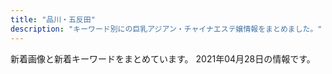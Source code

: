 ```yaml
---
title: "品川・五反田"
description: "キーワード別にの巨乳アジアン・チャイナエステ嬢情報をまとめました。"
---
```


新着画像と新着キーワードをまとめています。
2021年04月28日の情報です。

<DmmAffiliateIns />
<KeywordTable
  shops={
    [
    {
        "station": "JR\u4e94\u53cd\u7530\u99c5",
        "img_links": [
            "http://hanagoromo.work/1.jpg",
            "http://hanagoromo.work/sys.jpg",
            "http://hanagoromo.work/s1.png",
            "http://hanagoromo.work/yuna2.jpg",
            "http://hanagoromo.work/interior1.jpg",
            "http://hanagoromo.work/4.jpg",
            "http://hanagoromo.work/int2.jpg",
            "http://hanagoromo.work/nana1.jpg",
            "http://hanagoromo.work/ta.png",
            "http://hanagoromo.work/sayaka.jpg",
            "http://hanagoromo.work/tina.jpg",
            "http://hanagoromo.work/interior_t.jpg",
            "http://hanagoromo.work/tina2.jpg",
            "http://hanagoromo.work/yumi.jpg",
            "http://hanagoromo.work/mio.jpg",
            "http://hanagoromo.work/b1.jpg",
            "http://hanagoromo.work/3.jpg",
            "http://hanagoromo.work/nana2.jpg",
            "http://hanagoromo.work/miyuki.jpg",
            "http://hanagoromo.work/hitomi2.jpg",
            "http://hanagoromo.work/ai3.jpg",
            "http://hanagoromo.work/6.jpg",
            "http://hanagoromo.work/yuyu.jpg",
            "http://hanagoromo.work/nana.jpg",
            "http://hanagoromo.work/miko.jpg",
            "http://hanagoromo.work/yuki.jpg",
            "http://hanagoromo.work/b3.jpg",
            "http://hanagoromo.work/head.jpg",
            "http://hanagoromo.work/112.jpg",
            "http://hanagoromo.work/yumi1.jpg",
            "http://hanagoromo.work/rina1.jpeg",
            "http://hanagoromo.work/mio1.jpg",
            "http://hanagoromo.work/ai2.jpg",
            "http://hanagoromo.work/eri.jpg",
            "http://hanagoromo.work/staff_t.jpg",
            "http://hanagoromo.work/mens-esthe1.png",
            "http://hanagoromo.work/hitomi.jpg",
            "http://hanagoromo.work/main_top.jpg",
            "http://hanagoromo.work/rina2.jpeg",
            "http://hanagoromo.work/yuna1.jpg",
            "http://hanagoromo.work/rie1.jpg",
            "http://hanagoromo.work/mio2.jpg",
            "http://hanagoromo.work/miyuki1.jpg",
            "http://hanagoromo.work/2.jpg",
            "http://hanagoromo.work/b2.jpg",
            "http://hanagoromo.work/hitomi1.jpg"
        ],
        "keywords": {},
        "name": "\u82b1\u8863",
        "url": "http://hanagoromo.work/"
    },
    {
        "name": "\u7d2b\u306e\u8776",
        "url": "http://p-fly.work/",
        "keywords": {},
        "img_links": [
            "http://p-fly.work/img/sara1.jpg",
            "http://p-fly.work/images/13.jpg",
            "http://p-fly.work/images/b1.jpg",
            "http://p-fly.work/images/head.png",
            "http://p-fly.work/staff/yuyu.jpg",
            "http://p-fly.work/images/7.jpg",
            "http://p-fly.work/images/sys1.jpg",
            "http://p-fly.work/images/interior_t.png",
            "http://p-fly.work/images/sys3.jpg",
            "http://p-fly.work/img/maki1.jpg",
            "http://p-fly.work/staff/mai.jpg",
            "http://p-fly.work/img/yuki1.jpg",
            "http://p-fly.work/images/12.jpg",
            "http://p-fly.work/img/mai1.jpg",
            "http://p-fly.work/images/10.jpg",
            "http://p-fly.work/images/news.jpg",
            "http://p-fly.work/images/staff_t.png",
            "http://p-fly.work/img/koko1.jpg",
            "http://p-fly.work/images/int2.png",
            "http://p-fly.work/images/b2.jpg",
            "http://p-fly.work/images/sys4.png",
            "http://p-fly.work/images/1.jpg",
            "http://p-fly.work/staff/sara.jpg",
            "http://p-fly.work/img/yuyu1.jpg",
            "http://p-fly.work/staff/yuki.jpg",
            "http://p-fly.work/images/mobile.jpg",
            "http://p-fly.work/staff/maki.jpg",
            "http://p-fly.work/images/tr.jpg",
            "http://p-fly.work/staff/koko.jpg",
            "http://p-fly.work/images/ac1.jpg",
            "http://p-fly.work/images/14.jpg",
            "http://p-fly.work/images/sys2.jpg",
            "http://p-fly.work/images/b3.jpg",
            "http://p-fly.work/images/line.png",
            "http://p-fly.work/images/int1.jpg"
        ],
        "station": "JR\u4e94\u53cd\u7530\u99c5\u897f\u53e3"
    },
    {
        "img_links": [
            "http://www.kenkou-house.info/img/s14.jpg",
            "http://www.kenkou-house.info/img/m2.png",
            "http://www.kenkou-house.info/img/Himawari_160_45.png",
            "http://www.kenkou-house.info/img/s13.jpg",
            "http://www.kenkou-house.info/img/s7.jpg",
            "http://www.kenkou-house.info/img/s91.jpg",
            "http://www.kenkou-house.info/img/s11.jpg",
            "http://www.kenkou-house.info/img/Himawari_468_60.png",
            "http://www.kenkou-house.info/img/s4.jpg",
            "http://www.kenkou-house.info/img/m1.png",
            "http://www.kenkou-house.info/img/Himawari_200_40.png",
            "http://www.kenkou-house.info/img/Himawari_88_31.png",
            "http://www.kenkou-house.info/img/m8.png",
            "http://www.kenkou-house.info/img/m5.png",
            "http://www.kenkou-house.info/img/m6.png",
            "http://www.kenkou-house.info/img/s20.jpg",
            "http://www.kenkou-house.info/img/play.png",
            "http://www.kenkou-house.info/img/s21.jpg",
            "http://www.kenkou-house.info/img/bottmo-left.png",
            "http://www.kenkou-house.info/img/s16.jpg",
            "http://www.kenkou-house.info/img/s22.jpg",
            "http://www.kenkou-house.info/img/m7.png",
            "http://www.kenkou-house.info/img/body-.png",
            "http://www.kenkou-house.info/img/s61.jpg",
            "http://www.kenkou-house.info/img/bottmo-ritght.png",
            "http://www.kenkou-house.info/img/door.png",
            "http://www.kenkou-house.info/img/head.png",
            "http://www.kenkou-house.info/img/s1.jpg",
            "http://www.kenkou-house.info/img/m4.png",
            "http://www.kenkou-house.info/img/s15.jpg",
            "http://www.kenkou-house.info/img/s.png",
            "http://www.kenkou-house.info/img/m3.png",
            "http://www.kenkou-house.info/img/s33.jpg",
            "http://www.kenkou-house.info/img/s17.jpg",
            "http://www.kenkou-house.info/img/s12.jpg"
        ],
        "keywords": {
            "C": 8
        },
        "name": "\u3072\u307e\u308f\u308a",
        "url": "http://www.kenkou-house.info/",
        "station": "JR\u4e94\u53cd\u7530\u99c5\u6771\u53e3"
    },
    {
        "url": "http://hi-msg.com/tonpoh/",
        "name": "\u30c8\u30f3\u30dd\u30fc",
        "station": "JR\u4e94\u53cd\u7530\u99c5\u897f\u53e3",
        "keywords": {},
        "img_links": [
            "http://hi-msg.com/tonpoh/images/p-4.jpg",
            "http://hi-msg.com/tonpoh/images/p-10.jpg",
            "http://hi-msg.com/tonpoh/images/p-11.jpg",
            "http://hi-msg.com/tonpoh/images/s9.png",
            "http://hi-msg.com/tonpoh/images/p-1.jpg",
            "http://hi-msg.com/tonpoh/images/fla.png",
            "http://hi-msg.com/tonpoh/images/p-8.jpg",
            "http://hi-msg.com/tonpoh/images/p-14-1.jpg",
            "http://hi-msg.com/tonpoh/images/p-12-1.jpg",
            "http://hi-msg.com/tonpoh/images/s8.png",
            "http://hi-msg.com/tonpoh/images/l.png",
            "http://hi-msg.com/tonpoh/images/s6.png",
            "http://hi-msg.com/tonpoh/images/p-8-1.jpg",
            "http://hi-msg.com/tonpoh/images/botton.png",
            "http://hi-msg.com/tonpoh/images/p-13-1.jpg",
            "http://hi-msg.com/tonpoh/images/line.png",
            "http://hi-msg.com/tonpoh/images/s5.png",
            "http://hi-msg.com/tonpoh/images/p-9.jpg",
            "http://hi-msg.com/tonpoh/images/tit-sys.png",
            "http://hi-msg.com/tonpoh/images/p-7.jpg",
            "http://hi-msg.com/tonpoh/images/no.png",
            "http://hi-msg.com/tonpoh/images/p-7-1.jpg",
            "http://hi-msg.com/tonpoh/images/s4.jpg",
            "http://hi-msg.com/tonpoh/images/p-11-1.jpg",
            "http://hi-msg.com/tonpoh/images/ll.png",
            "http://hi-msg.com/tonpoh/images/fla-3.png",
            "http://hi-msg.com/tonpoh/images/p-6-1.jpg",
            "http://hi-msg.com/tonpoh/images/p-14.jpg",
            "http://hi-msg.com/tonpoh/images/p-13.jpg",
            "http://hi-msg.com/tonpoh/images/p-2.jpg",
            "http://hi-msg.com/tonpoh/images/fla-1.png",
            "http://hi-msg.com/tonpoh/images/p-6.jpg",
            "http://hi-msg.com/tonpoh/images/p-12.jpg",
            "http://hi-msg.com/tonpoh/images/p-10-1.jpg",
            "http://hi-msg.com/tonpoh/images/p-0.jpg",
            "http://hi-msg.com/tonpoh/images/tit-staff.png",
            "http://hi-msg.com/tonpoh/images/s1.png",
            "http://hi-msg.com/tonpoh/images/p-5.jpg",
            "http://hi-msg.com/tonpoh/images/p-9-1.jpg"
        ]
    },
    {
        "station": "JR\u4e94\u53cd\u7530\u99c5\u897f\u53e3",
        "keywords": {},
        "name": "\u7652\u3057\u30cf\u30a6\u30b9",
        "url": "https://i-house.aoaoeo.com/",
        "img_links": []
    },
    {
        "url": "http://lacure.link/",
        "name": "\u30e9\u30ad\u30e5\u30a2",
        "station": "\u6238\u8d8a\u9280\u5ea7\u99c5",
        "keywords": {},
        "img_links": [
            "http://lacure.link/images/g0.jpg",
            "http://lacure.link/images/g6.jpg",
            "http://lacure.link/images/asali.jpg",
            "http://lacure.link/images/r2.jpg",
            "http://lacure.link/images/r6.jpg",
            "http://lacure.link/images/kol.jpg",
            "http://lacure.link/images/left3.png",
            "http://lacure.link/images/g1.jpg",
            "http://lacure.link/images/top2.jpg",
            "http://lacure.link/images/g2.jpg",
            "http://lacure.link/images/g5.jpg",
            "http://lacure.link/images/news.png",
            "http://lacure.link/images/sayuri.jpg",
            "http://lacure.link/images/gb01.png",
            "http://lacure.link/images/r5.jpg",
            "http://lacure.link/images/r4.jpg",
            "http://lacure.link/images/s_staff.png",
            "http://lacure.link/images/yuki.jpg",
            "http://lacure.link/images/s1.jpg",
            "http://lacure.link/images/face.png",
            "http://lacure.link/images/kiki.jpg",
            "http://lacure.link/images/zi.png",
            "http://lacure.link/images/r1.jpg",
            "http://lacure.link/images/r3.jpg",
            "http://lacure.link/images/g3.jpg"
        ]
    },
    {
        "station": "JR\u54c1\u5ddd\u99c5\u9ad8\u8f2a\u53e3",
        "url": "http://www.kouroku-este.com/",
        "name": "\u5eb7\u7984",
        "img_links": [
            "http://www.kouroku-este.com/img/staff/fff/s-fff1.jpg",
            "http://www.kouroku-este.com/img/staff/eee/s-eee1.jpg",
            "http://www.kouroku-este.com/img/top/listmark1.png",
            "http://www.kouroku-este.com/img/staff/fff/s-fff2.jpg",
            "http://www.kouroku-este.com/img/staff/bbb/bbb1.jpg",
            "http://www.kouroku-este.com/img/staff/ggg/ggg1.jpg",
            "http://www.kouroku-este.com/img/staff/ccc/ccc2.jpg",
            "http://www.kouroku-este.com/img/system/service02.jpg",
            "http://www.kouroku-este.com/img/menu/info_r.jpg",
            "http://www.kouroku-este.com/img/staff/eee/s-eee2.jpg",
            "http://www.kouroku-este.com/img/system/service01.jpg",
            "http://www.kouroku-este.com/img/staff/aaa/aaa2.jpg",
            "http://www.kouroku-este.com/img/staff/aaa/aaa1.jpg",
            "http://www.kouroku-este.com/img/staff/ccc/ccc1.jpg"
        ],
        "keywords": {
            "C": 15
        }
    },
    {
        "keywords": {
            "86": 2,
            "84": 5,
            "C": 3,
            "E": 5,
            "D": 5,
            "87": 2,
            "88": 3,
            "90": 2,
            "G": 1
        },
        "name": "\u8299\u84c9\uff5e\u30d5\u30e8\u30a6\uff5e",
        "station": "JR\u4e94\u53cd\u7530\u99c5\u6771\u53e3",
        "url": "http://www.relax-fuyou.info/",
        "img_links": [
            "http://www.relax-fuyou.info/img/st140.jpg",
            "http://www.relax-fuyou.info/img/sta19.jpg",
            "http://www.relax-fuyou.info/img/st110.jpg",
            "http://www.relax-fuyou.info/img/st161.jpg",
            "http://www.relax-fuyou.info/img/st11.jpg",
            "http://www.relax-fuyou.info/i/img/st8.jpg",
            "http://www.relax-fuyou.info/i/img/st191.jpg",
            "http://www.relax-fuyou.info/i/img/st140.jpg",
            "http://www.relax-fuyou.info/i/img/top.jpg",
            "http://www.relax-fuyou.info/img/st72.jpg",
            "http://www.relax-fuyou.info/img/st71.jpg",
            "http://www.relax-fuyou.info/i/img/st181.jpg",
            "http://www.relax-fuyou.info/i/img/st5.jpg",
            "http://www.relax-fuyou.info/i/img/st11.jpg",
            "http://www.relax-fuyou.info/img/st201.jpg",
            "http://www.relax-fuyou.info/i/img/st10.jpg",
            "http://www.relax-fuyou.info/i/img/st110.jpg",
            "http://www.relax-fuyou.info/img/st191.jpg",
            "http://www.relax-fuyou.info/img/sta17.jpg",
            "http://www.relax-fuyou.info/img/st42.jpg",
            "http://www.relax-fuyou.info/img/st5.jpg",
            "http://www.relax-fuyou.info/img/st1.jpg",
            "http://www.relax-fuyou.info/img/st41.jpg",
            "http://www.relax-fuyou.info/img/sta20.jpg",
            "http://www.relax-fuyou.info/i/img/st160.jpg",
            "http://www.relax-fuyou.info/img/st17.jpg",
            "http://www.relax-fuyou.info/img/sta18.jpg",
            "http://www.relax-fuyou.info/img/top.jpg",
            "http://www.relax-fuyou.info/i/img/r1.jpg",
            "http://www.relax-fuyou.info/img/st8.jpg",
            "http://www.relax-fuyou.info/img/st150.jpg",
            "http://www.relax-fuyou.info/img/sta15.jpg",
            "http://www.relax-fuyou.info/img/st181.jpg",
            "http://www.relax-fuyou.info/img/st141.jpg",
            "http://www.relax-fuyou.info/i/img/r3.jpg",
            "http://www.relax-fuyou.info/img/sta16.jpg",
            "http://www.relax-fuyou.info/i/img/st9.jpg",
            "http://www.relax-fuyou.info/i/img/sta20.jpg",
            "http://www.relax-fuyou.info/i/img/r2.jpg",
            "http://www.relax-fuyou.info/i/img/st42.jpg",
            "http://www.relax-fuyou.info/i/img/st17.jpg",
            "http://www.relax-fuyou.info/img/st171.jpg",
            "http://www.relax-fuyou.info/img/st10.jpg",
            "http://www.relax-fuyou.info/img/sta8.jpg",
            "http://www.relax-fuyou.info/img/sta1.jpg",
            "http://www.relax-fuyou.info/img/st7.jpg",
            "http://www.relax-fuyou.info/img/sta5.jpg",
            "http://www.relax-fuyou.info/img/st160.jpg",
            "http://www.relax-fuyou.info/img/r9.jpg",
            "http://www.relax-fuyou.info/i/img/st201.jpg"
        ]
    },
    {
        "url": "http://gotanda.pepper.jp/",
        "name": "\u4e94\u53cd\u7530\u30e1\u30c7\u30a3\u30ab\u30eb\u30a8\u30f3",
        "img_links": [
            "http://gotanda.pepper.jp/1-01.png",
            "http://gotanda.pepper.jp/m048.png",
            "http://gotanda.pepper.jp/gotanda001.jpg",
            "http://gotanda.pepper.jp/m173.jpg",
            "http://gotanda.pepper.jp/20151109231038834554.jpg",
            "http://gotanda.pepper.jp/m049.png",
            "http://gotanda.pepper.jp/m02272.jpg"
        ],
        "station": "JR\u4e94\u53cd\u7530\u99c5\u897f\u53e3",
        "keywords": {}
    },
    {
        "url": "http://f-aroma.info/",
        "keywords": {},
        "img_links": [],
        "station": "JR\u54c1\u5ddd\u99c5\u9ad8\u8f2a\u53e3",
        "name": "\u30d5\u30ed\u30fc\u30e9"
    },
    {
        "name": "\u6708\u306e\u548c",
        "url": "https://tsukiwa.info/",
        "img_links": [
            "https://tsukiwa.info/img/news3.png",
            "https://tsukiwa.info/img/staff/A8BAF789-BD2B-4E7F-AB8A-224A2961B605.jpeg",
            "https://tsukiwa.info/img/staff/DB16BCF2-AF7E-404D-9FB5-9A45BE961351.jpeg",
            "https://tsukiwa.info/img/bar_staff.png",
            "https://tsukiwa.info/img/staff/koko3.jpg",
            "https://tsukiwa.info/img/staff/yuri001.jpg",
            "https://tsukiwa.info/img/top_map.jpg",
            "https://tsukiwa.info/img/staff_top/20201219_2.jpg",
            "https://tsukiwa.info/img/staff/rumi02.jpg",
            "https://tsukiwa.info/img/staff/909C372F-1613-4B7E-89C8-1A527D79FCC6.jpeg",
            "https://tsukiwa.info/img/staff/ruru1.jpg",
            "https://tsukiwa.info/img/pickupGirl.png",
            "https://tsukiwa.info/img/staff/mimi20202.jpg",
            "https://tsukiwa.info/img/staff/aya2101.jpg",
            "https://tsukiwa.info/img/akusesu-top0.jpg",
            "https://tsukiwa.info/img/bar_profile.png",
            "https://www.a-side.com/ad/koko/include/banner/koko_200x40.png",
            "https://tsukiwa.info/img/staff/mimi01.jpg",
            "https://tsukiwa.info/img/bar_top1.png",
            "https://tsukiwa.info/img/staff/25BBCA31-1291-40E0-9FEC-CAF6E5B8D811.jpeg",
            "https://tsukiwa.info/img/staff/rumi04.jpg",
            "https://tsukiwa.info/img/bar_gallery.png",
            "https://tsukiwa.info/img/staff/25D27B66-E3AF-40C0-8FCC-46E9F266B409.jpeg",
            "https://tsukiwa.info/img/event/camp03.jpg",
            "https://tsukiwa.info/img/staff/no_image.jpg",
            "https://tsukiwa.info/img/staff/222BADE2-61AA-4B66-91BD-3D9941250C4D.jpeg",
            "https://tsukiwa.info/img/news1.png",
            "https://tsukiwa.info/img/staff/yuna01.jpg",
            "https://tsukiwa.info/img/staff_top/20201219_1.jpg"
        ],
        "station": "JR\u4e94\u53cd\u7530\u99c5\u897f\u53e3",
        "keywords": {}
    },
    {
        "station": "JR\u4e94\u53cd\u7530\u99c5\u897f\u53e3",
        "name": "\u30de\u30c3\u30b5\u30fc\u30b8\u306e\u5915\u6708",
        "url": "http://www.es-yuduki.com/",
        "keywords": {
            "C": 13
        },
        "img_links": [
            "http://www.es-yuduki.com/css/nav/nav-001.jpg",
            "http://www.es-yuduki.com/css/staff01.jpg",
            "http://www.es-yuduki.com/css/nav/change-007.jpg",
            "http://www.es-yuduki.com/css/progress06.jpg",
            "http://www.es-yuduki.com/css/nav/nav-006.jpg",
            "http://www.es-yuduki.com/css/staff00.jpg",
            "http://www.es-yuduki.com/css/progress02.jpg",
            "http://www.es-yuduki.com/css/kanban.jpg",
            "http://www.es-yuduki.com/css/head.jpg",
            "http://www.es-yuduki.com/css/progress01.jpg",
            "http://www.es-yuduki.com/css/progress04.jpg",
            "http://www.es-yuduki.com/css/staff02-b.jpg",
            "http://www.es-yuduki.com/css/nav/change-006.jpg",
            "http://www.es-yuduki.com/css/main-top05.png",
            "http://www.es-yuduki.com/css/nav/change-005.jpg",
            "http://www.es-yuduki.com/css/nav/nav-0003.jpg",
            "http://www.es-yuduki.com/css/nav/change-004.jpg",
            "http://www.es-yuduki.com/css/progress05.jpg",
            "http://www.es-yuduki.com/css/nav/nav-002.jpg",
            "http://www.es-yuduki.com/css/coupon003.jpg",
            "http://www.es-yuduki.com/css/nav/change-001.jpg",
            "http://www.es-yuduki.com/css/nav/change-002.jpg",
            "http://www.es-yuduki.com/css/progress08.jpg",
            "http://www.es-yuduki.com/css/progress03.jpg",
            "http://www.es-yuduki.com/css/progress07.jpg",
            "http://www.es-yuduki.com/css/nav/change-0003.jpg",
            "http://www.es-yuduki.com/css/nav/nav-007.jpg",
            "http://www.es-yuduki.com/css/staff02.jpg",
            "http://www.es-yuduki.com/css/staff01-b.jpg",
            "http://www.es-yuduki.com/css/staff03.jpg",
            "http://www.es-yuduki.com/css/staff03-b.jpg",
            "http://www.es-yuduki.com/css/nav/nav-005.jpg",
            "http://www.es-yuduki.com/css/nav/nav-004.jpg"
        ]
    },
    {
        "keywords": {},
        "img_links": [
            "http://www.relax-cs.com/ncss/nav/nav-004.jpg",
            "http://www.relax-cs.com/ncss/nav/nav-002.jpg",
            "http://www.relax-cs.com/ncss/nav/nav-006.jpg",
            "http://www.relax-cs.com/ncss/nav/nav-005.jpg",
            "http://www.relax-cs.com/ncss/top001.jpg",
            "http://www.relax-cs.com/ncss/top02-left.jpg",
            "http://www.relax-cs.com/ncss/staff02.jpg",
            "http://www.relax-cs.com/ncss/nav/nav-001.jpg",
            "http://www.relax-cs.com/ncss/tel.png",
            "http://www.relax-cs.com/ncss/top03.jpg",
            "http://www.relax-cs.com/ncss/staff0401.jpg",
            "http://www.relax-cs.com/ncss/nav/nav-003.jpg",
            "http://www.relax-cs.com/ncss/staff01.jpg"
        ],
        "url": "http://www.relax-cs.com/",
        "name": "\u30ea\u30e9\u30af\u30bc\u30fc\u30b7\u30e7\u30f3\u862d",
        "station": "JR\u4e94\u53cd\u7530\u99c5\u897f\u53e3"
    },
    {
        "station": "JR\u4e94\u53cd\u7530\u99c5\u897f\u53e3",
        "keywords": {
            "88": 2,
            "86": 2,
            "E": 8,
            "87": 4,
            "85": 2
        },
        "name": "\u7f8e\u4f36",
        "url": "http://es-mirei.com/",
        "img_links": [
            "http://es-mirei.com/staffPhoto/s20180209180323.jpg",
            "http://es-mirei.com/staffPhoto/s20170911152129.jpg",
            "http://es-mirei.com/images/returnStaffBtn.png",
            "http://es-mirei.com/images/s3Slider1Images/01.jpg",
            "http://es-mirei.com/images/store/06.jpg",
            "http://es-mirei.com/staffPhoto/b20170908125528.jpg",
            "http://es-mirei.com/staffPhoto/s20170728165302.jpg",
            "http://es-mirei.com/staffPhoto/s20170908125528.jpg",
            "http://es-mirei.com/staffPhoto/s20170728165536.jpg",
            "http://es-mirei.com/staffPhoto/b20170728165302.jpg",
            "http://es-mirei.com/staffPhoto/b20170911152129.jpg",
            "http://es-mirei.com/staffPhoto/s20170728165256.jpg",
            "http://es-mirei.com/images/s3Slider1Images/03.jpg",
            "http://es-mirei.com/images/store/03.jpg",
            "http://es-mirei.com/images/store/04.jpg",
            "http://es-mirei.com/staffPhoto/b20170728165536.jpg",
            "http://es-mirei.com/staffPhoto/s20180613122502.jpg",
            "http://es-mirei.com/staffPhoto/b20170728165256.jpg",
            "http://es-mirei.com/staffPhoto/b20170911152114.jpg",
            "http://es-mirei.com/images/store/05.jpg",
            "http://es-mirei.com/images/s3Slider1Images/02.jpg",
            "http://es-mirei.com/images/store/01.jpg",
            "http://es-mirei.com/images/noImg.jpg",
            "http://es-mirei.com/images/store/02.jpg",
            "http://es-mirei.com/staffPhoto/b20180613122502.jpg",
            "http://es-mirei.com/staffPhoto/b20180209180323.jpg",
            "http://es-mirei.com/staffPhoto/s20170911152114.jpg"
        ]
    }
]
}
/>
<DmmAffiliateScript />
